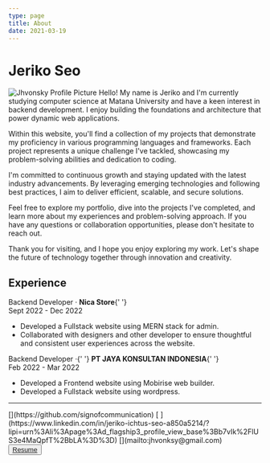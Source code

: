 ```yaml
---
type: page
title: About
date: 2021-03-19
---
```


# Jeriko Seo

![Jhvonsky Profile Picture](https://avatars.githubusercontent.com/u/70561984?v=4 'Profile Picture')
Hello! My name is Jeriko and I'm currently studying computer science at Matana University and have a keen interest in backend development. I enjoy building the foundations and architecture that power dynamic web applications.

Within this website, you'll find a collection of my projects that demonstrate my proficiency in various programming languages and frameworks. Each project represents a unique challenge I've tackled, showcasing my problem-solving abilities and dedication to coding.

I'm committed to continuous growth and staying updated with the latest industry advancements. By leveraging emerging technologies and following best practices, I aim to deliver efficient, scalable, and secure solutions.

Feel free to explore my portfolio, dive into the projects I've completed, and learn more about my experiences and problem-solving approach. If you have any questions or collaboration opportunities, please don't hesitate to reach out.

Thank you for visiting, and I hope you enjoy exploring my work. Let's shape the future of technology together through innovation and creativity.

## Experience

<div>
  <div class="exp">
    <div>
      Backend Developer · <b class="company-name">Nica Store</b>{' '}
    </div>
    <span class="range">Sept 2022 - Dec 2022</span>
  </div>
  <ul>
    <li>Developed a Fullstack website using MERN stack for admin.</li>
    <li>
      Collaborated with designers and other developer to ensure thoughtful and
      consistent user experiences across the website.
    </li>
  </ul>
</div>
<div>
  <div class="exp" id="exp-2">
    <div>
      Backend Developer ·{' '}
      <b class="company-name">PT JAYA KONSULTAN INDONESIA</b>{' '}
    </div>
    <span class="range" id="range-2">
      Feb 2022 - Mar 2022
    </span>
  </div>
  <ul>
    <li>Developed a Frontend website using Mobirise web builder.</li>
    <li>Developed a Fullstack website using wordpress.</li>
  </ul>
</div>

---

<div class="social">
  <span>
    [<i class="fa-brands fa-github"></i>](https://github.com/signofcommunication)
  </span>
  <span>
    [<i class="fa-brands fa-linkedin"></i>
    ](https://www.linkedin.com/in/jeriko-ichtus-seo-a850a5214/?lipi=urn%3Ali%3Apage%3Ad_flagship3_profile_view_base%3Bb7vIk%2FlUS3e4MaQpfT%2BbLA%3D%3D)
  </span>
  <span>
    [<i class="fa-regular fa-envelope"></i>](mailto:jhvonksy@gmail.com)
  </span>
</div>
<button class="cv">
  <a href="/images/JERIKO ICHTUS SEO.pdf" download>
    Resume
  </a>
</button>
